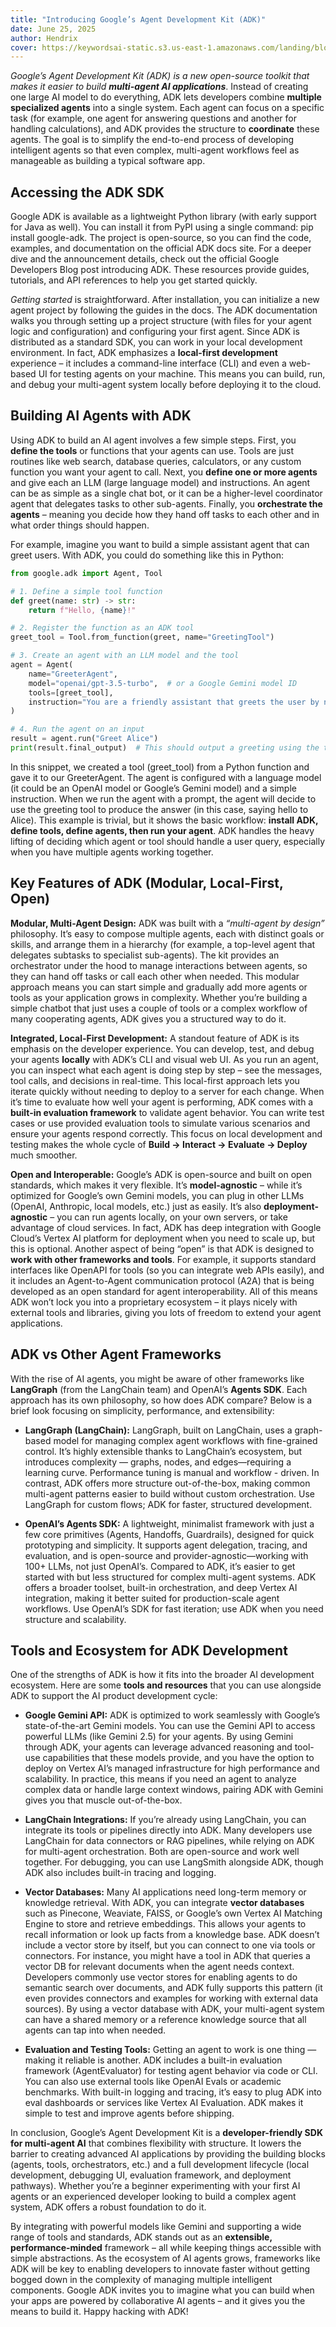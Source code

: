 ```yaml
---
title: "Introducing Google’s Agent Development Kit (ADK)"
date: June 25, 2025
author: Hendrix
cover: https://keywordsai-static.s3.us-east-1.amazonaws.com/landing/blog/google-adk-intro/cover.jpg
---
```


*Google’s Agent Development Kit (ADK) is a new open-source toolkit that makes it easier to build **multi-agent AI applications***. Instead of creating one large AI model to do everything, ADK lets developers combine **multiple specialized agents** into a single system. Each agent can focus on a specific task (for example, one agent for answering questions and another for handling calculations), and ADK provides the structure to **coordinate** these agents. The goal is to simplify the end-to-end process of developing intelligent agents so that even complex, multi-agent workflows feel as manageable as building a typical software app.

## Accessing the ADK SDK

Google ADK is available as a lightweight Python library (with early support for Java as well). You can install it from PyPI using a single command: pip install google-adk. The project is open-source, so you can find the code, examples, and documentation on the official ADK docs site. For a deeper dive and the announcement details, check out the official Google Developers Blog post introducing ADK. These resources provide guides, tutorials, and API references to help you get started quickly.

*Getting started* is straightforward. After installation, you can initialize a new agent project by following the guides in the docs. The ADK documentation walks you through setting up a project structure (with files for your agent logic and configuration) and configuring your first agent. Since ADK is distributed as a standard SDK, you can work in your local development environment. In fact, ADK emphasizes a **local-first development** experience – it includes a command-line interface (CLI) and even a web-based UI for testing agents on your machine. This means you can build, run, and debug your multi-agent system locally before deploying it to the cloud.

## Building AI Agents with ADK

Using ADK to build an AI agent involves a few simple steps. First, you **define the tools** or functions that your agents can use. Tools are just routines like web search, database queries, calculators, or any custom function you want your agent to call. Next, you **define one or more agents** and give each an LLM (large language model) and instructions. An agent can be as simple as a single chat bot, or it can be a higher-level coordinator agent that delegates tasks to other sub-agents. Finally, you **orchestrate the agents** – meaning you decide how they hand off tasks to each other and in what order things should happen.

For example, imagine you want to build a simple assistant agent that can greet users. With ADK, you could do something like this in Python:

```python
from google.adk import Agent, Tool

# 1. Define a simple tool function
def greet(name: str) -> str:
    return f"Hello, {name}!"

# 2. Register the function as an ADK tool
greet_tool = Tool.from_function(greet, name="GreetingTool")

# 3. Create an agent with an LLM model and the tool
agent = Agent(
    name="GreeterAgent",
    model="openai/gpt-3.5-turbo",  # or a Google Gemini model ID
    tools=[greet_tool],
    instruction="You are a friendly assistant that greets the user by name."
)

# 4. Run the agent on an input
result = agent.run("Greet Alice")
print(result.final_output)  # This should output a greeting using the tool
```

In this snippet, we created a tool (greet_tool) from a Python function and gave it to our GreeterAgent. The agent is configured with a language model (it could be an OpenAI model or Google’s Gemini model) and a simple instruction. When we run the agent with a prompt, the agent will decide to use the greeting tool to produce the answer (in this case, saying hello to Alice). This example is trivial, but it shows the basic workflow: **install ADK, define tools, define agents, then run your agent**. ADK handles the heavy lifting of deciding which agent or tool should handle a user query, especially when you have multiple agents working together.

## Key Features of ADK (Modular, Local-First, Open)

**Modular, Multi-Agent Design:** ADK was built with a *“multi-agent by design”* philosophy. It’s easy to compose multiple agents, each with distinct goals or skills, and arrange them in a hierarchy (for example, a top-level agent that delegates subtasks to specialist sub-agents). The kit provides an orchestrator under the hood to manage interactions between agents, so they can hand off tasks or call each other when needed. This modular approach means you can start simple and gradually add more agents or tools as your application grows in complexity. Whether you’re building a simple chatbot that just uses a couple of tools or a complex workflow of many cooperating agents, ADK gives you a structured way to do it.

**Integrated, Local-First Development:** A standout feature of ADK is its emphasis on the developer experience. You can develop, test, and debug your agents **locally** with ADK’s CLI and visual web UI. As you run an agent, you can inspect what each agent is doing step by step – see the messages, tool calls, and decisions in real-time. This local-first approach lets you iterate quickly without needing to deploy to a server for each change. When it’s time to evaluate how well your agent is performing, ADK comes with a **built-in evaluation framework** to validate agent behavior. You can write test cases or use provided evaluation tools to simulate various scenarios and ensure your agents respond correctly. This focus on local development and testing makes the whole cycle of **Build → Interact → Evaluate → Deploy** much smoother.

**Open and Interoperable:** Google’s ADK is open-source and built on open standards, which makes it very flexible. It’s **model-agnostic** – while it’s optimized for Google’s own Gemini models, you can plug in other LLMs (OpenAI, Anthropic, local models, etc.) just as easily. It’s also **deployment-agnostic** – you can run agents locally, on your own servers, or take advantage of cloud services. In fact, ADK has deep integration with Google Cloud’s Vertex AI platform for deployment when you need to scale up, but this is optional. Another aspect of being “open” is that ADK is designed to **work with other frameworks and tools**. For example, it supports standard interfaces like OpenAPI for tools (so you can integrate web APIs easily), and it includes an Agent-to-Agent communication protocol (A2A) that is being developed as an open standard for agent interoperability. All of this means ADK won’t lock you into a proprietary ecosystem – it plays nicely with external tools and libraries, giving you lots of freedom to extend your agent applications.

## ADK vs Other Agent Frameworks

With the rise of AI agents, you might be aware of other frameworks like **LangGraph** (from the LangChain team) and OpenAI’s **Agents SDK**. Each approach has its own philosophy, so how does ADK compare? Below is a brief look focusing on simplicity, performance, and extensibility:

* **LangGraph (LangChain):** LangGraph, built on LangChain, uses a graph-based model for managing complex agent workflows with fine-grained control. It’s highly extensible thanks to LangChain’s ecosystem, but introduces complexity — graphs, nodes, and edges—requiring a learning curve. Performance tuning is manual and workflow - driven. In contrast, ADK offers more structure out-of-the-box, making common multi-agent patterns easier to build without custom orchestration. Use LangGraph for custom flows; ADK for faster, structured development.

* **OpenAI’s Agents SDK:** A lightweight, minimalist framework with just a few core primitives (Agents, Handoffs, Guardrails), designed for quick prototyping and simplicity. It supports agent delegation, tracing, and evaluation, and is open-source and provider-agnostic—working with 100+ LLMs, not just OpenAI’s. Compared to ADK, it’s easier to get started with but less structured for complex multi-agent systems. ADK offers a broader toolset, built-in orchestration, and deep Vertex AI integration, making it better suited for production-scale agent workflows. Use OpenAI’s SDK for fast iteration; use ADK when you need structure and scalability.

## Tools and Ecosystem for ADK Development

One of the strengths of ADK is how it fits into the broader AI development ecosystem. Here are some **tools and resources** that you can use alongside ADK to support the AI product development cycle:

* **Google Gemini API:** ADK is optimized to work seamlessly with Google’s state-of-the-art Gemini models. You can use the Gemini API to access powerful LLMs (like Gemini 2.5) for your agents. By using Gemini through ADK, your agents can leverage advanced reasoning and tool-use capabilities that these models provide, and you have the option to deploy on Vertex AI’s managed infrastructure for high performance and scalability. In practice, this means if you need an agent to analyze complex data or handle large context windows, pairing ADK with Gemini gives you that muscle out-of-the-box.

* **LangChain Integrations:** If you’re already using LangChain, you can integrate its tools or pipelines directly into ADK. Many developers use LangChain for data connectors or RAG pipelines, while relying on ADK for multi-agent orchestration. Both are open-source and work well together. For debugging, you can use LangSmith alongside ADK, though ADK also includes built-in tracing and logging.

* **Vector Databases:** Many AI applications need long-term memory or knowledge retrieval. With ADK, you can integrate **vector databases** such as Pinecone, Weaviate, FAISS, or Google’s own Vertex AI Matching Engine to store and retrieve embeddings. This allows your agents to recall information or look up facts from a knowledge base. ADK doesn’t include a vector store by itself, but you can connect to one via tools or connectors. For instance, you might have a tool in ADK that queries a vector DB for relevant documents when the agent needs context. Developers commonly use vector stores for enabling agents to do semantic search over documents, and ADK fully supports this pattern (it even provides connectors and examples for working with external data sources). By using a vector database with ADK, your multi-agent system can have a shared memory or a reference knowledge source that all agents can tap into when needed.

* **Evaluation and Testing Tools:** Getting an agent to work is one thing — making it reliable is another. ADK includes a built-in evaluation framework (AgentEvaluator) for testing agent behavior via code or CLI. You can also use external tools like OpenAI Evals or academic benchmarks. With built-in logging and tracing, it’s easy to plug ADK into eval dashboards or services like Vertex AI Evaluation. ADK makes it simple to test and improve agents before shipping.

In conclusion, Google’s Agent Development Kit is a **developer-friendly SDK for multi-agent AI** that combines flexibility with structure. It lowers the barrier to creating advanced AI applications by providing the building blocks (agents, tools, orchestrators, etc.) and a full development lifecycle (local development, debugging UI, evaluation framework, and deployment pathways). Whether you’re a beginner experimenting with your first AI agents or an experienced developer looking to build a complex agent system, ADK offers a robust foundation to do it. 

By integrating with powerful models like Gemini and supporting a wide range of tools and standards, ADK stands out as an **extensible, performance-minded** framework – all while keeping things accessible with simple abstractions. As the ecosystem of AI agents grows, frameworks like ADK will be key to enabling developers to innovate faster without getting bogged down in the complexity of managing multiple intelligent components. Google ADK invites you to imagine what you can build when your apps are powered by collaborative AI agents – and it gives you the means to build it. Happy hacking with ADK!
